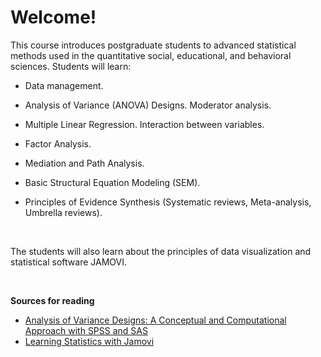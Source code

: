 # Welcome! {.unnumbered}

This course introduces postgraduate students to advanced statistical methods used in the quantitative social, educational, and behavioral sciences. Students will learn:

-   Data management.

-   Analysis of Variance (ANOVA) Designs. Moderator analysis.

-   Multiple Linear Regression. Interaction between variables.

-   Factor Analysis.

-   Mediation and Path Analysis.

-   Basic Structural Equation Modeling (SEM).

-   Principles of Evidence Synthesis (Systematic reviews, Meta-analysis, Umbrella reviews).

 

The students will also learn about the principles of data visualization and statistical software JAMOVI.

     

**Sources for reading**

-   [Analysis of Variance Designs: A Conceptual and Computational Approach with SPSS and SAS](https://www.cambridge.org/highereducation/books/analysis-of-variance-designs/5500246DE031763B7D439A162FA97DF5#overview)
-   [Learning Statistics with Jamovi](https://davidfoxcroft.github.io/lsj-book/)
